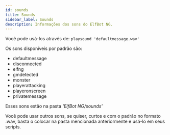 ```yaml
---
id: sounds
title: Sounds
sidebar_label: Sounds
description: Informações dos sons do ElfBot NG.
---
```


Você pode usá-los através de: ``playsound 'defaultmessage.wav'``

Os sons disponíveis por padrão são:

- defaultmessage
- disconnected
- elfng
- gmdetected
- monster
- playerattacking
- playeronscreen
- privatemessage

Esses sons estão na pasta *'ElfBot NG/sounds'*

Você pode usar outros sons, se quiser, curtos e com o padrão no formato .wav, basta o colocar na pasta mencionada anteriormente e usá-lo em seus scripts.
